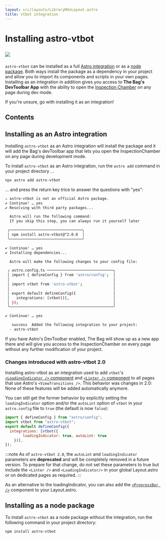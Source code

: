 ```yaml
---
layout: src/layouts/LibraryMdxLayout.astro
title: vtbot integration
---
```


# Installing astro-vtbot

<a href="https://www.npmjs.com/package/astro-vtbot" target="_blank"><img data-zoom-off style="margin:1ex 0" src="https://img.shields.io/npm/v/astro-vtbot?style=plastic&logo=npm&label=astro-vtbot&color=rgba(0%2C200%2C200%2C0.5))"/></a>

`astro-vtbot` can be installed as a full [Astro integration](#installing-as-an-astro-integration) or as a [node package](#installing-as-a-node-package). Both ways install the package as a dependency in your project and allow you to import its components and scripts in your own pages. Installing as an integration in addition gives you access to **The Bag's DevToolbar App** with the ability to open the [Inspection Chamber](/library/InspectionChamber/) on any page during dev mode.

If you're unsure, go with installing it as an integration!

## Contents

## Installing as an Astro integration

Installing `astro-vtbot` as an Astro integration will install the package and it will add the Bag's devToolbar app that lets you open the InspectionChamber on any page during development mode.

To install `astro-vtbot` as an Astro integration, run the `astro add` command in your project directory ...

```bash
npx astro add astro-vtbot
```

... and press the return key trice to answer the questions with "yes":

```bash
⚠ astro-vtbot is not an official Astro package.
✔ Continue? … yes
✔ Resolving with third party packages...

  Astro will run the following command:
  If you skip this step, you can always run it yourself later

 ╭─────────────────────────────────╮
 │ npm install astro-vtbot@^2.0.0  │
 ╰─────────────────────────────────╯

✔ Continue? … yes
✔ Installing dependencies...

  Astro will make the following changes to your config file:

 ╭ astro.config.ts ──────────────────────────────╮
 │ import { defineConfig } from 'astro/config';  │
 │                                               │
 │ import vtbot from 'astro-vtbot';              │
 │                                               │
 │ export default defineConfig({                 │
 │   integrations: [vtbot()],                    │
 │ });                                           │
 ╰───────────────────────────────────────────────╯

✔ Continue? … yes

   success  Added the following integration to your project:
  - astro-vtbot
```

If you have Astro's DevToolbar enabled, The Bag will show up as a new app there and will give you access to the InspectionChamber on every page without any further modification of your project.

### Changes introduced with astro-vtbot 2.0

Installing astro-vtbot as an integration used to add `vtbot`'s [`<LoadingIndicator />` component](../LoadingIndicator/) and [`<Linter />` component](../Linter/) to all pages that use Astro's `<ViewTransitions />`. This behavior was changes in 2.0: None of these features will be added automatically anymore.

 You can still get the former behavior by explicitly setting  the `loadingIndicator` option and/or the `autoLint` option of `vtbot` in your `astro.config` file to `true` (the default is now `false`):

```js title="astro.config.mjs" {5}
import { defineConfig } from "astro/config";
import vtbot from "astro-vtbot";
export default defineConfig({
  integrations: [vtbot({
		loadingIndicator: true, autoLint: true
	})],
});
```
:::note
As of `astro-vtbot 2.0`, the `autoLint` and `loadingIndicator` parameters are **deprecated** and will be completely removed in a future version. To prepare for that change, do not set these parameters to true but include the `<Linter />` and `<LoadingIndicator/>` in your global Layout.astro or on dedicated pages as required.
:::

<style>{`aside{border: 1pt solid #642; border-radius: 8px; background-color: #321; padding: 2ex} .starlight-aside__title{font-size: 1.25rem; padding-left: 30px} aside svg{transform: scale(2) translateX(-10px)}`}</style>

As an alternative to the loadingIndicator, you can also add the [`<ProgressBar />`](/library/LoadingIndicator/#alternative-2-use-the-loadingindicator--or-the-progressbar--component) component to your Layout.astro.


## Installing as a node package

To install `astro-vtbot` as a node package without the integration, run the following command in your project directory:

```bash
npm install astro-vtbot
```
